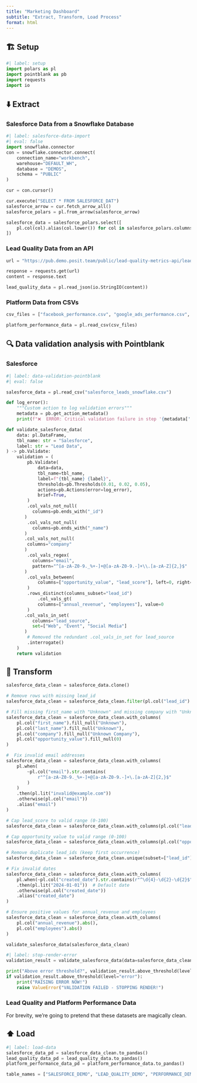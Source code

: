 ```yaml
---
title: "Marketing Dashboard"
subtitle: "Extract, Transform, Load Process"
format: html
---
```


## 🏗️ Setup

```python
#| label: setup
import polars as pl
import pointblank as pb
import requests
import io
```

## ⬇️ Extract

### Salesforce Data from a Snowflake Database

```python
#| label: salesforce-data-import
#| eval: false
import snowflake.connector
con = snowflake.connector.connect(
    connection_name="workbench",
    warehouse="DEFAULT_WH",
    database = "DEMOS",
    schema = "PUBLIC"
)

cur = con.cursor()

cur.execute("SELECT * FROM SALESFORCE_DAT")
salesforce_arrow = cur.fetch_arrow_all()
salesforce_polars = pl.from_arrow(salesforce_arrow)

salesforce_data = salesforce_polars.select([
    pl.col(col).alias(col.lower()) for col in salesforce_polars.columns
])
```

### Lead Quality Data from an API

```python
url = "https://pub.demo.posit.team/public/lead-quality-metrics-api/lead_quality_metrics"

response = requests.get(url)
content = response.text

lead_quality_data = pl.read_json(io.StringIO(content))
```

### Platform Data from CSVs

```python
csv_files = ["facebook_performance.csv", "google_ads_performance.csv", "events_performance.csv" "linkedin_performance.csv", "podcasts_performance.csv", "tiktok_performance.csv", "webinars_performance.csv"]

platform_performance_data = pl.read_csv(csv_files)
```

## 🔍 Data validation analysis with Pointblank

### Salesforce

```python
#| label: data-validation-pointblank
#| eval: false

salesforce_data = pl.read_csv("salesforce_leads_snowflake.csv")

def log_error():
    """Custom action to log validation errors"""
    metadata = pb.get_action_metadata()
    print(f"❌  ERROR: Critical validation failure in step '{metadata['step']}'!")

def validate_salesforce_data(
    data: pl.DataFrame,
    tbl_name: str = "Salesforce",
    label: str = "Lead Data",
) -> pb.Validate:
    validation = (
        pb.Validate(
            data=data,
            tbl_name=tbl_name,
            label=f"{tbl_name} {label}",
            thresholds=pb.Thresholds(0.01, 0.02, 0.05),
            actions=pb.Actions(error=log_error),
            brief=True,
        )
        .col_vals_not_null(
          columns=pb.ends_with("_id")
       )
        .col_vals_not_null(
          columns=pb.ends_with("_name")
       )
       .col_vals_not_null(
        columns="company"
       )
        .col_vals_regex(
          columns="email",
          pattern="^[a-zA-Z0-9._%+-]+@[a-zA-Z0-9.-]+\\.[a-zA-Z]{2,}$"
       )
        .col_vals_between(
            columns=["opportunity_value", "lead_score"], left=0, right=100
        )
        .rows_distinct(columns_subset="lead_id")
            .col_vals_gt(
            columns=["annual_revenue", "employees"], value=0
        )
       .col_vals_in_set(
          columns="lead_source",
          set=["Web", "Event", "Social Media"]
       )
        # Removed the redundant .col_vals_in_set for lead_source
        .interrogate()
    )
    return validation
```

## 🧹 Transform

```python
salesforce_data_clean = salesforce_data.clone()

# Remove rows with missing lead_id
salesforce_data_clean = salesforce_data_clean.filter(pl.col("lead_id").is_not_null())

# Fill missing first_name with "Unknown" and missing company with "Unknown Company"
salesforce_data_clean = salesforce_data_clean.with_columns(
    pl.col("first_name").fill_null("Unknown"),
    pl.col("last_name").fill_null("Unknown"),
    pl.col("company").fill_null("Unknown Company"),
    pl.col("opportunity_value").fill_null(0)
)

#  Fix invalid email addresses
salesforce_data_clean = salesforce_data_clean.with_columns(
    pl.when(
        ~pl.col("email").str.contains(
            r"^[a-zA-Z0-9._%+-]+@[a-zA-Z0-9.-]+\.[a-zA-Z]{2,}$"
        )
    )
    .then(pl.lit("invalid@example.com"))
    .otherwise(pl.col("email"))
    .alias("email")
)

# Cap lead_score to valid range (0-100)
salesforce_data_clean = salesforce_data_clean.with_columns(pl.col("lead_score").clip(0, 100))

# Cap opportunity_value to valid range (0-100)
salesforce_data_clean = salesforce_data_clean.with_columns(pl.col("opportunity_value").clip(0, 100))

# Remove duplicate lead_ids (keep first occurrence)
salesforce_data_clean = salesforce_data_clean.unique(subset=["lead_id"], keep="first")

# Fix invalid dates
salesforce_data_clean = salesforce_data_clean.with_columns(
    pl.when(~pl.col("created_date").str.contains(r"^\d{4}-\d{2}-\d{2}$"))
    .then(pl.lit("2024-01-01"))  # Default date
    .otherwise(pl.col("created_date"))
    .alias("created_date")
)

# Ensure positive values for annual_revenue and employees
salesforce_data_clean = salesforce_data_clean.with_columns(
    pl.col("annual_revenue").abs(),
    pl.col("employees").abs()
)

validate_salesforce_data(salesforce_data_clean)
```

```python
#| label: stop-render-error
validation_result = validate_salesforce_data(data=salesforce_data_clean)

print("Above error threshold?", validation_result.above_threshold(level="error"))
if validation_result.above_threshold(level="error"):
    print("RAISING ERROR NOW!")
    raise ValueError("VALIDATION FAILED - STOPPING RENDER!")
```

### Lead Quality and Platform Performance Data

For brevity, we're going to pretend that these datasets are magically clean.

## ⬆️ Load

```python
#| label: load-data
salesforce_data_pd = salesforce_data_clean.to_pandas()
lead_quality_data_pd = lead_quality_data.to_pandas()
platform_performance_data_pd = platform_performance_data.to_pandas()

table_names = ["SALESFORCE_DEMO", "LEAD_QUALITY_DEMO", "PERFORMANCE_DEMO"]
```

